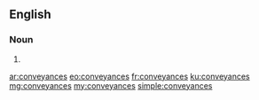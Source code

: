 ==English==

===Noun===
{{head|en|plural}}

# {{plural of|conveyance|lang=en|nocat=1}}

[[ar:conveyances]]
[[eo:conveyances]]
[[fr:conveyances]]
[[ku:conveyances]]
[[mg:conveyances]]
[[my:conveyances]]
[[simple:conveyances]]